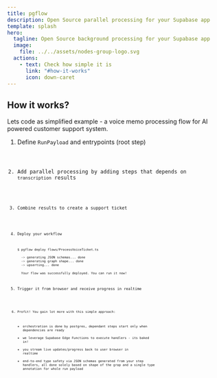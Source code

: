 ```yaml
---
title: pgflow
description: Open Source parallel processing for your Supabase app
template: splash
hero:
  tagline: Open Source background processing for your Supabase app
  image:
    file: ../../assets/nodes-group-logo.svg
  actions:
    - text: Check how simple it is
      link: "#how-it-works"
      icon: down-caret
---
```



## How it works?

Lets code as simplified example - a voice memo processing flow
for AI powered customer support system.

<Steps>

1. Define `RunPayload` and entrypoints (root step)

   <Code code={stripSetupCode(_01_entrypoint)} lang="ts" />

2. Add parallel processing by adding steps that depends on `transcription` results

   <Code code={stripSetupCode(_02_parallel_processing)} lang="ts" />

3. Combine results to create a support ticket

   <Code code={stripSetupCode(_03_combine)} lang="ts" />

4. Deploy your workflow

   ```sh
   $ pgflow deploy flows/ProcessVoiceTicket.ts

     -> generating JSON schemas... done
     -> generating graph shape... done
     -> upserting... done

     Your flow was successfully deployed. You can run it now!
   ```

5. Trigger it from browser and receive progress in realtime

   <Code code={stripSetupCode(_05_trigger)} lang="ts" />

6. Profit! You gain lot more with this simple approach:

   - orchestration is done by postgres, dependant steps start only when dependencies are ready
   - we leverage Supabase Edge Functions to execute handlers - its baked in!
   - you stream live updates/progress back to user browser in realtime
   - end-to-end type safety via JSON schemas generated from your step handlers, all done solely based on shape of the grap and a single type annotation for whole run payload

</Steps>
